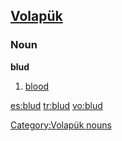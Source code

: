 ==[[Volapük]]==
===Noun===
'''blud'''

# [[blood]]

[[Category:Volapük nouns]]

[[es:blud]]
[[tr:blud]]
[[vo:blud]]